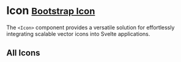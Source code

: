
<Meta title="Components/Icon" />

# Icon <small class="bootstrap-docs">[Bootstrap Icon](https://icons.getbootstrap.com/)</small>

The `<Icon>` component provides a versatile solution for effortlessly integrating scalable vector icons into Svelte applications.

<Canvas>
  <Story of={IconStories.Basic} />
</Canvas>

<Controls of={IconStories.Basic} />

## All Icons

<Canvas withSource="none">
  <Story of={IconStories.AllIcons} />
</Canvas>
